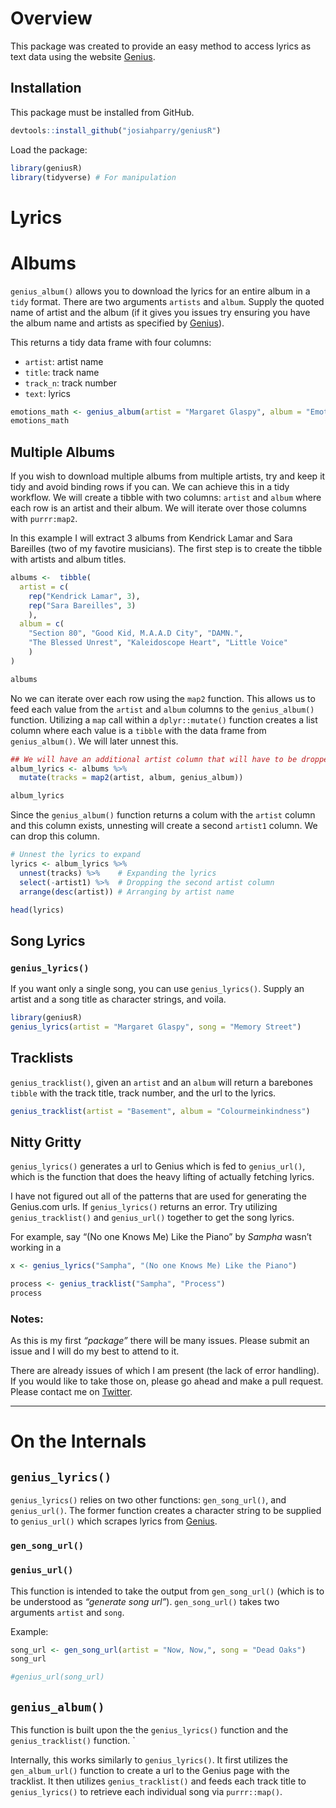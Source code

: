 

# Overview

This package was created to provide an easy method to access lyrics as text data using the website [Genius](genius.com). 
  
## Installation  
This package must be installed from GitHub.

```r
devtools::install_github("josiahparry/geniusR")
```

Load the package:
```r
library(geniusR)
library(tidyverse) # For manipulation
```


# Lyrics
# Albums

`genius_album()` allows you to download the lyrics for an entire album in a `tidy` format. There are two arguments `artists` and `album`. Supply the quoted name of artist and the album (if it gives you issues try ensuring you have the album name and artists as specified by [Genius](https://genius.com)).

This returns a tidy data frame with four columns:
  
  - `artist`: artist name
  - `title`: track name
  - `track_n`: track number
  - `text`: lyrics


```r
emotions_math <- genius_album(artist = "Margaret Glaspy", album = "Emotions and Math")
emotions_math
```



## Multiple Albums

If you wish to download multiple albums from multiple artists, try and keep it tidy and avoid binding rows if you can. We can achieve this in a tidy workflow. We will create a tibble with two columns: `artist` and `album` where each row is an artist and their album. We will iterate over those columns with `purrr:map2`.


In this example I will extract 3 albums from Kendrick Lamar and Sara Bareilles (two of my favotire musicians). The first step is to create the tibble with artists and album titles. 

```r
albums <-  tibble(
  artist = c(
    rep("Kendrick Lamar", 3), 
    rep("Sara Bareilles", 3)
    ),
  album = c(
    "Section 80", "Good Kid, M.A.A.D City", "DAMN.",
    "The Blessed Unrest", "Kaleidoscope Heart", "Little Voice"
    )
)

albums
```

No we can iterate over each row using the `map2` function. This allows us to feed each value from the `artist` and `album` columns to the `genius_album()` function. Utilizing a `map` call within a `dplyr::mutate()` function creates a list column where each value is a `tibble` with the data frame from `genius_album()`. We will later unnest this. 

```r
## We will have an additional artist column that will have to be dropped
album_lyrics <- albums %>% 
  mutate(tracks = map2(artist, album, genius_album))

album_lyrics
```


Since the `genius_album()` function returns a colum with the `artist` column and this column exists, unnesting will create a second `artist1` column. We can drop this column.


```r
# Unnest the lyrics to expand 
lyrics <- album_lyrics %>% 
  unnest(tracks) %>%    # Expanding the lyrics 
  select(-artist1) %>%  # Dropping the second artist column
  arrange(desc(artist)) # Arranging by artist name 

head(lyrics)
```


## Song Lyrics

### `genius_lyrics()`

If you want only a single song, you can use `genius_lyrics()`. Supply an artist and a song title as character strings, and voila.

```r
library(geniusR)
genius_lyrics(artist = "Margaret Glaspy", song = "Memory Street")
```


## Tracklists

`genius_tracklist()`, given an `artist` and an `album` will return a barebones `tibble` with the track title, track number, and the url to the lyrics. 

```r
genius_tracklist(artist = "Basement", album = "Colourmeinkindness") 
```

## Nitty Gritty

`genius_lyrics()` generates a url to Genius which is fed to `genius_url()`, which is the function that does the heavy lifting of actually fetching lyrics. 

I have not figured out all of the patterns that are used for generating the Genius.com urls. If `genius_lyrics()` returns an error. Try utilizing `genius_tracklist()` and `genius_url()` together to get the song lyrics. 

For example, say "(No one Knows Me) Like the Piano" by _Sampha_ wasn't working in a
```r
x <- genius_lyrics("Sampha", "(No one Knows Me) Like the Piano")
```



```r
process <- genius_tracklist("Sampha", "Process")
process
```




### Notes:

As this is my first _"package"_ there will be many issues. Please submit an issue and I will do my best to attend to it. 

There are already issues of which I am present (the lack of error handling). If you would like to take those on, please go ahead and make a pull request. Please contact me on [Twitter](twitter.com/josiahparry).



___________


# On the Internals 

## `genius_lyrics()`

`genius_lyrics()` relies on two other functions: `gen_song_url()`, and `genius_url()`. The former function creates a character string to be supplied to `genius_url()` which scrapes lyrics from [Genius](genius.com).

### `gen_song_url()`

### `genius_url()`

This function is intended to take the output from `gen_song_url()` (which is to be understood as _"generate song url"_). `gen_song_url()` takes two arguments `artist` and `song`. 

Example:
```r
song_url <- gen_song_url(artist = "Now, Now,", song = "Dead Oaks")
song_url

#genius_url(song_url)
```


## `genius_album()`

This function is built upon the the `genius_lyrics()` function and the `genius_tracklist()` function. `

Internally, this works similarly to `genius_lyrics()`. It first utilizes the `gen_album_url()` function to create a url to the Genius page with the tracklist. It then utilizes `genius_tracklist()` and feeds each track title to `genius_lyrics()` to retrieve each individual song via `purrr::map()`. 
